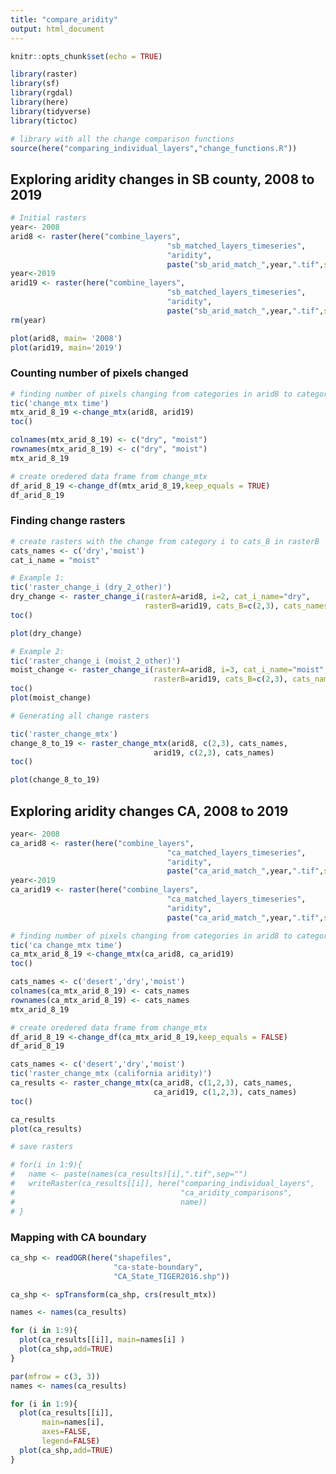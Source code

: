 ```yaml
---
title: "compare_aridity"
output: html_document
---
```


```r
knitr::opts_chunk$set(echo = TRUE)

library(raster)
library(sf)
library(rgdal)
library(here)
library(tidyverse)
library(tictoc)
```

```r
# library with all the change comparison functions
source(here("comparing_individual_layers","change_functions.R"))
```


## Exploring aridity changes in SB county, 2008 to 2019


```r
# Initial rasters
year<- 2008
arid8 <- raster(here("combine_layers",
                                   "sb_matched_layers_timeseries",
                                   "aridity",
                                   paste("sb_arid_match_",year,".tif",sep="")))
year<-2019
arid19 <- raster(here("combine_layers",
                                   "sb_matched_layers_timeseries",
                                   "aridity",
                                   paste("sb_arid_match_",year,".tif",sep="")))
rm(year)

plot(arid8, main= '2008')
plot(arid19, main='2019')
```

### Counting number of pixels changed

```r
# finding number of pixels changing from categories in arid8 to categories in arid19
tic('change_mtx time')
mtx_arid_8_19 <-change_mtx(arid8, arid19)
toc()

colnames(mtx_arid_8_19) <- c("dry", "moist")
rownames(mtx_arid_8_19) <- c("dry", "moist")
mtx_arid_8_19
```



```r
# create oredered data frame from change_mtx
df_arid_8_19 <-change_df(mtx_arid_8_19,keep_equals = TRUE)
df_arid_8_19
```

### Finding change rasters

```r
# create rasters with the change from category i to cats_B in rasterB
cats_names <- c('dry','moist')
cat_i_name = "moist"

# Example 1:
tic('raster_change_i (dry_2_other)')
dry_change <- raster_change_i(rasterA=arid8, i=2, cat_i_name="dry", 
                              rasterB=arid19, cats_B=c(2,3), cats_names =c('dry','moist') )
toc()

plot(dry_change)
```

```r
# Example 2:
tic('raster_change_i (moist_2_other)')
moist_change <- raster_change_i(rasterA=arid8, i=3, cat_i_name="moist", 
                                rasterB=arid19, cats_B=c(2,3), cats_names =c('dry','moist') )
toc()
plot(moist_change)
```



```r
# Generating all change rasters

tic('raster_change_mtx')
change_8_to_19 <- raster_change_mtx(arid8, c(2,3), cats_names,
                                arid19, c(2,3), cats_names)
toc()

plot(change_8_to_19)
```


##  Exploring aridity changes CA, 2008 to 2019

```r
year<- 2008
ca_arid8 <- raster(here("combine_layers",
                                   "ca_matched_layers_timeseries",
                                   "aridity",
                                   paste("ca_arid_match_",year,".tif",sep="")))
year<-2019
ca_arid19 <- raster(here("combine_layers",
                                   "ca_matched_layers_timeseries",
                                   "aridity",
                                   paste("ca_arid_match_",year,".tif",sep="")))

```

```r
# finding number of pixels changing from categories in arid8 to categories in arid19
tic('ca change_mtx time')
ca_mtx_arid_8_19 <-change_mtx(ca_arid8, ca_arid19)
toc()

cats_names <- c('desert','dry','moist')
colnames(ca_mtx_arid_8_19) <- cats_names
rownames(ca_mtx_arid_8_19) <- cats_names
mtx_arid_8_19
```

```r
# create oredered data frame from change_mtx
df_arid_8_19 <-change_df(ca_mtx_arid_8_19,keep_equals = FALSE)
df_arid_8_19
```

```r
cats_names <- c('desert','dry','moist')
tic('raster_change_mtx (california aridity)')
ca_results <- raster_change_mtx(ca_arid8, c(1,2,3), cats_names,
                                ca_arid19, c(1,2,3), cats_names)
toc()
```


```r
ca_results
plot(ca_results)
```

```r
# save rasters

# for(i in 1:9){
#   name <- paste(names(ca_results)[i],".tif",sep="")
#   writeRaster(ca_results[[i]], here("comparing_individual_layers",
#                                     "ca_aridity_comparisons",
#                                     name))  
# }
```

### Mapping with CA boundary

```r
ca_shp <- readOGR(here("shapefiles",
                       "ca-state-boundary",
                       "CA_State_TIGER2016.shp"))

ca_shp <- spTransform(ca_shp, crs(result_mtx))
```

```r
names <- names(ca_results)

for (i in 1:9){
  plot(ca_results[[i]], main=names[i] )
  plot(ca_shp,add=TRUE)
}

```

```r
par(mfrow = c(3, 3))
names <- names(ca_results)

for (i in 1:9){
  plot(ca_results[[i]], 
       main=names[i], 
       axes=FALSE,
       legend=FALSE)
  plot(ca_shp,add=TRUE)
}
```


